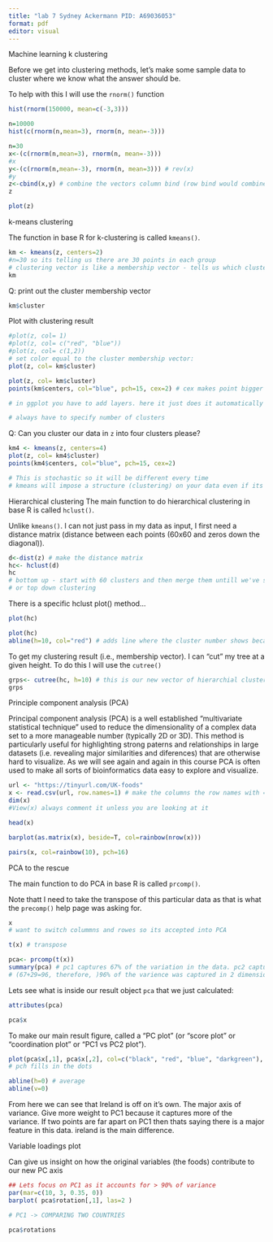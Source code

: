 ```yaml
---
title: "lab 7 Sydney Ackermann PID: A69036053"
format: pdf
editor: visual
---
```


Machine learning 
k clustering

Before we get into clustering methods, let's make some sample data to cluster where we know what the answer should be. 

To help with this I will use the `rnorm()` function
```r

hist(rnorm(150000, mean=c(-3,3)))

```

```r
n=10000
hist(c(rnorm(n,mean=3), rnorm(n, mean=-3)))

```

```r
n=30
x<-(c(rnorm(n,mean=3), rnorm(n, mean=-3)))
#x
y<-(c(rnorm(n,mean=-3), rnorm(n, mean=3))) # rev(x)
#y
z<-cbind(x,y) # combine the vectors column bind (row bind would combine them row wise)
z

```


```r
plot(z)
```
k-means clustering

The function in base R for k-clustering is called `kmeans()`. 

```r
km <- kmeans(z, centers=2)
#n=30 so its telling us there are 30 points in each group
# clustering vector is like a membership vector - tells us which cluster each point is closest to
km
```
Q: print out the cluster membership vector

```r
km$cluster
```
Plot with clustering result
```r

#plot(z, col= 1)
#plot(z, col= c("red", "blue"))
#plot(z, col= c(1,2))
# set color equal to the cluster membership vector:
plot(z, col= km$cluster)
```

```r
plot(z, col= km$cluster) 
points(km$centers, col="blue", pch=15, cex=2) # cex makes point bigger if larger than 1, pch makes it thicker

# in ggplot you have to add layers. here it just does it automatically 

# always have to specify number of clusters
```
Q: Can you cluster our data in `z` into four clusters please?

```r
km4 <- kmeans(z, centers=4)
plot(z, col= km4$cluster) 
points(km4$centers, col="blue", pch=15, cex=2) 

# This is stochastic so it will be different every time
# kmeans will impose a structure (clustering) on your data even if its not there because you specify how many clusters you want - self fulfilling prophicy
```

Hierarchical clustering 
The main function to do hierarchical clustering in base R is called `hclust()`. 

Unlike `kmeans()`. I can not just pass in my data as input, I first need a distance matrix (distance between each points (60x60 and zeros down the diagonal)).
```r
d<-dist(z) # make the distance matrix
hc<- hclust(d)
hc
# bottom up - start with 60 clusters and then merge them untill we've stuck everything into one cluster - shows us the merging 
# or top down clustering 
```

There is a specific hclust plot() method...

```r
plot(hc)
```

```r
plot(hc)
abline(h=10, col="red") # adds line where the cluster number shows because the distance between points is the largest
```
To get my clustering result (i.e., membership vector). I can "cut" my tree at a given height. To do this I will use the `cutree()`

```r
grps<- cutree(hc, h=10) # this is our new vector of hierarchial clustering results
grps

```

Principle component analysis (PCA)

Principal component analysis (PCA) is a well established "multivariate statistical technique" used to reduce the dimensionality of a complex data set to a more manageable number (typically 2D or 3D). This method is particularly useful for highlighting strong paterns and relationships in large datasets (i.e. revealing major similarities and diferences) that are otherwise hard to visualize. As we will see again and again in this course PCA is often used to make all sorts of bioinformatics data easy to explore and visualize.

```r
url <- "https://tinyurl.com/UK-foods"
x <- read.csv(url, row.names=1) # make the columns the row names with =1
dim(x)
#View(x) always comment it unless you are looking at it

head(x)

barplot(as.matrix(x), beside=T, col=rainbow(nrow(x)))

pairs(x, col=rainbow(10), pch=16)
```

PCA to the rescue

The main function to do PCA in base R is called `prcomp()`. 

Note thatt I need to take the transpose of this particular data as that is what the `precomp()` help page was asking for. 

```r
x
# want to switch colummns and rowes so its accepted into PCA

t(x) # transpose

pca<- prcomp(t(x))
summary(pca) # pc1 captures 67% of the variation in the data. pc2 captures 29% of the data
# (67+29=96, therefore, )96% of the varience was captured in 2 dimensions
```

Lets see what is inside our result object `pca` that we just calculated:

```r
attributes(pca)
```

```r
pca$x
```

To make our main result figure, called a "PC plot" (or "score plot" or "coordination plot" or "PC1 vs PC2 plot"). 


```r
plot(pca$x[,1], pca$x[,2], col=c("black", "red", "blue", "darkgreen"), pch=16, xlab="PC1 (67.4%)", ylab="PC2 (29%)") # get the first column and the second column and plot the first column against the second (pca1 vs pca2) 
# pch fills in the dots

abline(h=0) # average
abline(v=0)


```
From here we can see that Ireland is off on it's own. The major axis of variance. Give more weight to PC1 because it captures more of the variance. If two points are far apart on PC1 then thats saying there is a major feature in this data. ireland is the main difference. 


Variable loadings plot 

Can give us insight on how the original variables (the foods) contribute to our new PC axis 

```r
## Lets focus on PC1 as it accounts for > 90% of variance 
par(mar=c(10, 3, 0.35, 0))
barplot( pca$rotation[,1], las=2 )

# PC1 -> COMPARING TWO COUNTRIES
```
```r
pca$rotations


```


